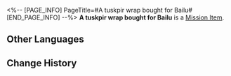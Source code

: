 <%-- [PAGE_INFO]
PageTitle=#A tuskpir wrap bought for Bailu#
[END_PAGE_INFO] --%>
{{Item Infobox
|id          = 140242
|image       = Item A tuskpir wrap bought for Bailu.png
|type        = Mission Item
|invCategory = Missions
|rarity      = 3
|effect      = 
|description = A cake roll that is too cute to eat.<br />It gets its name from the beautiful patterns on the roll that resembles a tuskpir's fur.
}}
{{Description|''"This cake roll is so cute and looks like a tuskpir!"''<br />''"It's actually made of tuskpirs."''<br />''"???"''}}
'''A tuskpir wrap bought for Bailu''' is a [[Mission Item]].

==Other Languages==
{{Other Languages
|en   = A tuskpir wrap bought for Bailu
|zhs  = 给白露买的貘馍卷
|zht  = 幫白露買的貘饃卷
|ja   = 白露に買ってあげた獏巻き
|ko   = 백로에게 사 주는 몽맥 롤빵
|es   = Enrollado de colmipir que compraste para Bailu
|fr   = Wrap de tapir pour Bailu
|ru   = Клыкопирулет для Байлу
|th   = Tuskpir Wrap ที่ซื้อให้ Bailu
|vi   = Da Heo Cuốn Mua Cho Bailu
|de   = Für Bailu gekaufte Tapirrolle
|id   = Tuskpir Wrap yang Dibeli untuk Bailu
|pt   = Um Enroladinho de Fantapir Comprado para Bailu
}}

==Change History==
{{Change History|2.0}}